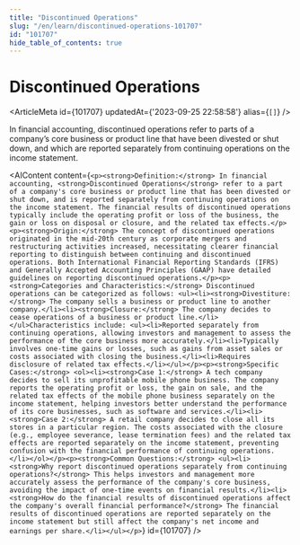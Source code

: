 ```yaml
---
title: "Discontinued Operations"
slug: "/en/learn/discontinued-operations-101707"
id: "101707"
hide_table_of_contents: true
---
```



# Discontinued Operations

<ArticleMeta id={101707} updatedAt={'2023-09-25 22:58:58'} alias={`[]`} />
<div className='border-solid border-b border-t-0 my-4 border-[var(--ifm-color-gray-300)]' />

In financial accounting, discontinued operations refer to parts of a company’s core business or product line that have been divested or shut down, and which are reported separately from continuing operations on the income statement.

<AIContent content={`<p><strong>Definition:</strong> In financial accounting, <strong>Discontinued Operations</strong> refer to a part of a company's core business or product line that has been divested or shut down, and is reported separately from continuing operations on the income statement. The financial results of discontinued operations typically include the operating profit or loss of the business, the gain or loss on disposal or closure, and the related tax effects.</p><p><strong>Origin:</strong> The concept of discontinued operations originated in the mid-20th century as corporate mergers and restructuring activities increased, necessitating clearer financial reporting to distinguish between continuing and discontinued operations. Both International Financial Reporting Standards (IFRS) and Generally Accepted Accounting Principles (GAAP) have detailed guidelines on reporting discontinued operations.</p><p><strong>Categories and Characteristics:</strong> Discontinued operations can be categorized as follows: <ul><li><strong>Divestiture:</strong> The company sells a business or product line to another company.</li><li><strong>Closure:</strong> The company decides to cease operations of a business or product line.</li></ul>Characteristics include: <ul><li>Reported separately from continuing operations, allowing investors and management to assess the performance of the core business more accurately.</li><li>Typically involves one-time gains or losses, such as gains from asset sales or costs associated with closing the business.</li><li>Requires disclosure of related tax effects.</li></ul></p><p><strong>Specific Cases:</strong> <ol><li><strong>Case 1:</strong> A tech company decides to sell its unprofitable mobile phone business. The company reports the operating profit or loss, the gain on sale, and the related tax effects of the mobile phone business separately on the income statement, helping investors better understand the performance of its core businesses, such as software and services.</li><li><strong>Case 2:</strong> A retail company decides to close all its stores in a particular region. The costs associated with the closure (e.g., employee severance, lease termination fees) and the related tax effects are reported separately on the income statement, preventing confusion with the financial performance of continuing operations.</li></ol></p><p><strong>Common Questions:</strong> <ul><li><strong>Why report discontinued operations separately from continuing operations?</strong> This helps investors and management more accurately assess the performance of the company's core business, avoiding the impact of one-time events on financial results.</li><li><strong>How do the financial results of discontinued operations affect the company's overall financial performance?</strong> The financial results of discontinued operations are reported separately on the income statement but still affect the company's net income and earnings per share.</li></ul></p>`} id={101707} />
